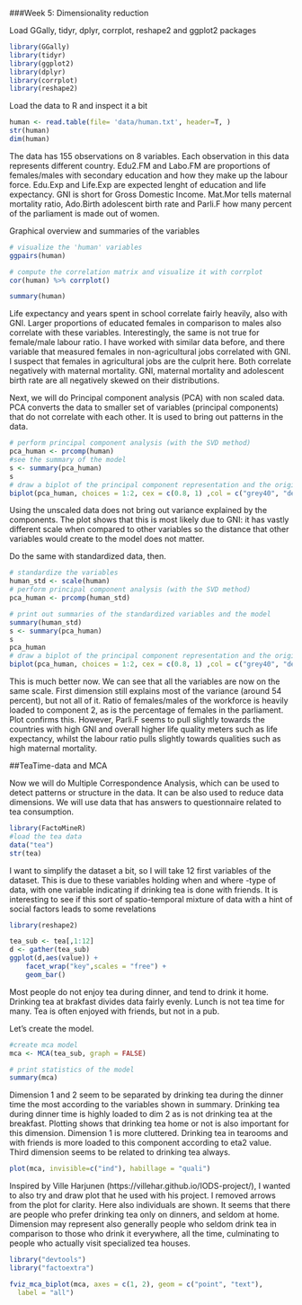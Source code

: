 ###Week 5: Dimensionality reduction

Load GGally, tidyr, dplyr, corrplot, reshape2 and ggplot2 packages
```r
library(GGally)
library(tidyr)
library(ggplot2)
library(dplyr)
library(corrplot)
library(reshape2)
```

Load the data to R and inspect it a bit
```r
human <- read.table(file= 'data/human.txt', header=T, )
str(human)
dim(human)
```
The data has 155 observations on 8 variables. Each observation in this data represents different country. Edu2.FM and Labo.FM are proportions of females/males with secondary education and how they make up the labour force. Edu.Exp and Life.Exp are expected lenght of education and life expectancy. GNI is short for Gross Domestic Income. Mat.Mor tells maternal mortality ratio, Ado.Birth adolescent birth rate and Parli.F how many percent of the parliament is made out of women.

Graphical overview and summaries of the variables
```r


# visualize the 'human' variables
ggpairs(human)

# compute the correlation matrix and visualize it with corrplot
cor(human) %>% corrplot()

summary(human)

```
Life expectancy and years spent in school correlate fairly heavily, also with GNI. Larger proportions of educated females in comparison to males also correlate with these variables. Interestingly, the same is not true for female/male labour ratio. I have worked with similar data before, and there variable that measured females in non-agricultural jobs correlated with GNI. I suspect that females in agricultural jobs are the culprit here.  Both correlate negatively with maternal mortality. GNI, maternal mortality and adolescent birth rate are all negatively skewed on their distributions.

Next, we will do Principal component analysis (PCA) with non scaled data. PCA converts the data to smaller set of variables (principal components) that do not correlate with each other. It is used to bring out patterns in the data.

```r
# perform principal component analysis (with the SVD method)
pca_human <- prcomp(human)
#see the summary of the model
s <- summary(pca_human)
s
# draw a biplot of the principal component representation and the original variables
biplot(pca_human, choices = 1:2, cex = c(0.8, 1) ,col = c("grey40", "deeppink2"))


```

Using the unscaled data does not bring out variance explained by the components. The plot shows that this is most likely due to GNI: it has vastly different scale when compared to other variables so the distance that other variables would create to the model does not matter.


Do the same with standardized data, then.
```r
# standardize the variables
human_std <- scale(human)
# perform principal component analysis (with the SVD method)
pca_human <- prcomp(human_std)

# print out summaries of the standardized variables and the model
summary(human_std)
s <- summary(pca_human)
s
pca_human
# draw a biplot of the principal component representation and the original variables
biplot(pca_human, choices = 1:2, cex = c(0.8, 1) ,col = c("grey40", "deeppink2"))

```
This is much better now. We can see that all the variables are now on the same scale. First dimension still explains most of the variance (around 54 percent), but not all of it. Ratio of females/males of the workforce is heavily loaded to component 2, as is the percentage of females in the parliament. Plot confirms this. However, Parli.F seems to pull slightly towards the countries with high GNI and overall higher life quality meters such as life expectancy, whilst the labour ratio pulls slightly towards qualities such as high maternal mortality.

##TeaTime-data and MCA

Now we will do Multiple Correspondence Analysis, which can be used to detect patterns or structure in the data. It can be also used to reduce data dimensions. We will use data that has answers to questionnaire related to tea consumption.

```r
library(FactoMineR)
#load the tea data
data("tea")
str(tea)

```

I want to simplify the dataset a bit, so I will take 12 first variables of the dataset. This is due to these variables holding when and where -type of data, with one variable indicating if drinking tea is done with friends. It is interesting to see if this sort of spatio-temporal mixture of data with a hint of social factors leads to some revelations

```r
library(reshape2)

tea_sub <- tea[,1:12]
d <- gather(tea_sub)
ggplot(d,aes(value)) + 
    facet_wrap("key",scales = "free") + 
    geom_bar()

```
Most people do not enjoy tea during dinner, and tend to drink it home. Drinking tea at brakfast divides data fairly evenly. Lunch is not tea time for many. Tea is often enjoyed with friends, but not in a pub.

Let's create the model.
```r
#create mca model
mca <- MCA(tea_sub, graph = FALSE)

# print statistics of the model
summary(mca)

```
Dimension 1 and 2 seem to be separated by drinking tea during the dinner time the most according to the variables shown in summary. Drinking tea during dinner time is highly loaded to dim 2 as is not drinking tea at the breakfast. Plotting shows that drinking tea home or not is also important for this dimension. Dimension 1 is more cluttered. Drinking tea in tearooms and with friends is more loaded to this component according to eta2 value. Third dimension seems to be related to drinking tea always.

```r

plot(mca, invisible=c("ind"), habillage = "quali")
```


Inspired by Ville Harjunen (https://villehar.github.io/IODS-project/), I wanted to also try and draw plot that he used with his project. I removed arrows from the plot for clarity. Here also individuals are shown. It seems that there are people who prefer drinking tea only on dinners, and seldom at home. Dimension may represent also generally people who seldom drink tea in comparison to those who drink it everywhere, all the time, culminating to people who actually visit specialized tea houses.

```r
library("devtools")
library("factoextra")

fviz_mca_biplot(mca, axes = c(1, 2), geom = c("point", "text"),
  label = "all")
```
